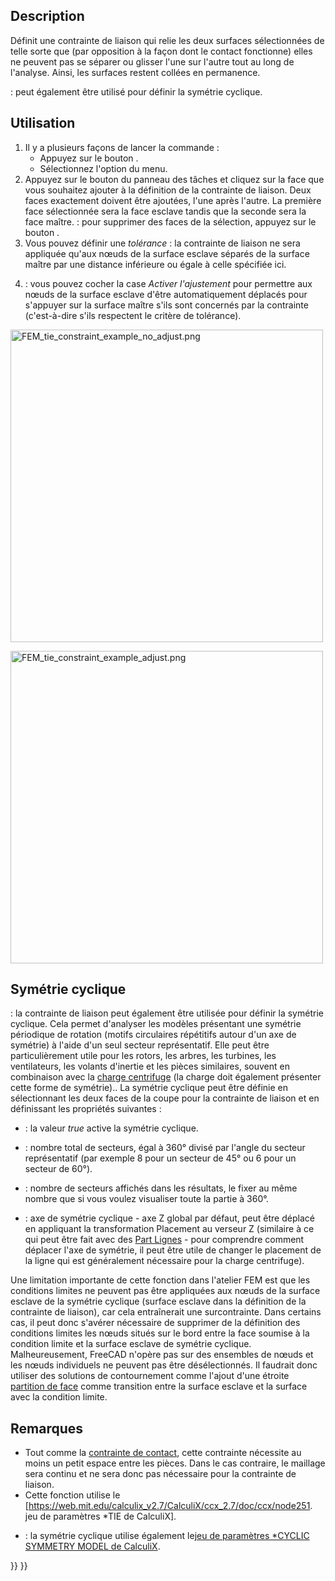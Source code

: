 <languages/>

{{Docnav/fr
|[[FEM_ConstraintContact/fr|Contrainte de contact]]
|[[FEM_ConstraintSpring/fr|Ressort]]
|[[FEM_Workbench/fr|Atelier FEM]]
|IconL=FEM_ConstraintContact.svg
|IconR=FEM_ConstraintSpring.svg
|IconC=Workbench_FEM.svg
}}

{{GuiCommandContainer
|
{{GuiCommand/fr
|Name=FEM ConstraintTie
|Name/fr=FEM Contrainte de liaison
|MenuLocation=Modèle → Conditions limites et charges mécaniques → Contrainte de liaison
|Workbenches=[[FEM_Workbench/fr|FEM]]
|Version=0.19
|SeeAlso=[[FEM_ConstraintPressure/fr|FEM Charge de pression]]
}}
{{GuiCommandFemInfo/fr
|Solvers=CalculiX
}}
}}

==Description==

Définit une contrainte de liaison qui relie les deux surfaces sélectionnées de telle sorte que (par opposition à la façon dont le contact fonctionne) elles ne peuvent pas se séparer ou glisser l'une sur l'autre tout au long de l'analyse. Ainsi, les surfaces restent collées en permanence.

{{Version|1.0}} : peut également être utilisé pour définir la symétrie cyclique.

<span id="Usage"></span>
==Utilisation==

<div class="mw-translate-fuzzy">
# Il y a plusieurs façons de lancer la commande :
#* Appuyez sur le bouton {{Button|[[Image:FEM_ConstraintTie.svg|16px]] [[FEM_ConstraintTie/fr|Contrainte de liaison]]}}.
#* Sélectionnez l'option {{MenuCommand|Modèle → Conditions limites et charges mécaniques → [[Image:FEM ConstraintTie.svg|16px]] Contrainte de liaison}} du menu.
# Appuyez sur le bouton {{Button|Ajouter}} du panneau des tâches et cliquez sur la face que vous souhaitez ajouter à la définition de la contrainte de liaison. Deux faces exactement doivent être ajoutées, l'une après l'autre. La première face sélectionnée sera la face esclave tandis que la seconde sera la face maître. {{Version/fr|1.1}} : pour supprimer des faces de la sélection, appuyez sur le bouton {{Button|Supprimer}}.
# Vous pouvez définir une ''tolérance'' : la contrainte de liaison ne sera appliquée qu'aux nœuds de la surface esclave séparés de la surface maître par une distance inférieure ou égale à celle spécifiée ici.
# {{Version/fr|1.0}} : vous pouvez cocher la case ''Activer l'ajustement'' pour permettre aux nœuds de la surface esclave d'être automatiquement déplacés pour s'appuyer sur la surface maître s'ils sont concernés par la contrainte (c'est-à-dire s'ils respectent le critère de tolérance).
</div>

[[Image:FEM_tie_constraint_example_no_adjust.png|500px]]
{{Caption|Deux moitiés d'une poutre reliées par une contrainte de liaison avec une tolérance non-défaut tenant compte de l'écart.}}

[[Image:FEM_tie_constraint_example_adjust.png|500px]]
{{Caption|Le même exemple que ci-dessus avec l'ajustement activé. Les nœuds sont déplacés pour combler l'écart.}}

<span id="Cyclic_symmetry"></span>
==Symétrie cyclique==

{{Version/fr|1.0}} : la contrainte de liaison peut également être utilisée pour définir la symétrie cyclique. Cela permet d'analyser les modèles présentant une symétrie périodique de rotation (motifs circulaires répétitifs autour d'un axe de symétrie) à l'aide d'un seul secteur représentatif. Elle peut être particulièrement utile pour les rotors, les arbres, les turbines, les ventilateurs, les volants d'inertie et les pièces similaires, souvent en combinaison avec la [[FEM_ConstraintCentrif/fr|charge centrifuge]] (la charge doit également présenter cette forme de symétrie)..
La symétrie cyclique peut être définie en sélectionnant les deux faces de la coupe pour la contrainte de liaison et en définissant les propriétés suivantes :
* {{PropertyData|Cyclic Symmetry}} : la valeur ''true'' active la symétrie cyclique.
* {{PropertyData|Sectors}} : nombre total de secteurs, égal à 360° divisé par l'angle du secteur représentatif (par exemple 8 pour un secteur de 45° ou 6 pour un secteur de 60°).
* {{PropertyData|Connected Sectors}} : nombre de secteurs affichés dans les résultats, le fixer au même nombre que {{PropertyData|Sectors}} si vous voulez visualiser toute la partie à 360°.
* {{PropertyData|Symmetry Axis}} : axe de symétrie cyclique - axe Z global par défaut, peut être déplacé en appliquant la transformation Placement au verseur Z (similaire à ce qui peut être fait avec des [[Part_Line|Part Lignes]] - pour comprendre comment déplacer l'axe de symétrie, il peut être utile de changer le placement de la ligne qui est généralement nécessaire pour la charge centrifuge).
Une limitation importante de cette fonction dans l'atelier FEM est que les conditions limites ne peuvent pas être appliquées aux nœuds de la surface esclave de la symétrie cyclique (surface esclave dans la définition de la contrainte de liaison), car cela entraînerait une surcontrainte. Dans certains cas, il peut donc s'avérer nécessaire de supprimer de la définition des conditions limites les nœuds situés sur le bord entre la face soumise à la condition limite et la surface esclave de symétrie cyclique. Malheureusement, FreeCAD n'opère pas sur des ensembles de nœuds et les nœuds individuels ne peuvent pas être désélectionnés. Il faudrait donc utiliser des solutions de contournement comme l'ajout d'une étroite [[FEM_Geometry_Preparation_and_Meshing/fr#Partitionnement_de_la_géométrie|partition de face]] comme transition entre la surface esclave et la surface avec la condition limite.

<span id="Notes"></span>
==Remarques== 

* Tout comme la [[FEM_ConstraintContact/fr|contrainte de contact]], cette contrainte nécessite au moins un petit espace entre les pièces. Dans le cas contraire, le maillage sera continu et ne sera donc pas nécessaire pour la contrainte de liaison.
* Cette fonction utilise le [https://web.mit.edu/calculix_v2.7/CalculiX/ccx_2.7/doc/ccx/node251. jeu de paramètres *TIE de CalculiX].
* {{Version/fr|1.0}} : la symétrie cyclique utilise également le[https://web.mit.edu/calculix_v2.7/CalculiX/ccx_2.7/doc/ccx/node183.html jeu de paramètres *CYCLIC SYMMETRY MODEL de CalculiX].


{{Docnav/fr
|[[FEM_ConstraintContact/fr|Contrainte de contact]]
|[[FEM_ConstraintSpring/fr|Ressort]]
|[[FEM_Workbench/fr|Atelier FEM]]
|IconL=FEM_ConstraintContact.svg
|IconR=FEM_ConstraintSpring.svg
|IconC=Workbench_FEM.svg
}}

{{FEM_Tools_navi{{#translation:}}}}
{{Userdocnavi{{#translation:}}}}
